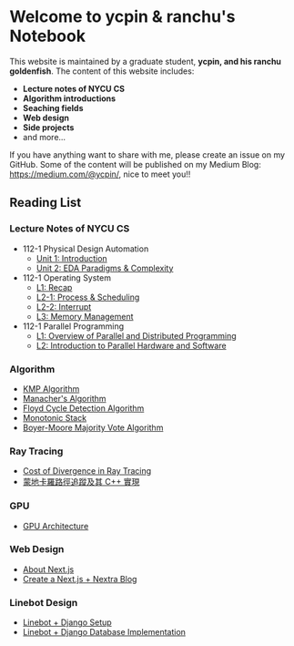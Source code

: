 Welcome to ycpin & ranchu's Notebook
===
 

This website is maintained by a graduate student, **ycpin, and his ranchu goldenfish**. The content of this website includes:

- **Lecture notes of NYCU CS**
- **Algorithm introductions**
- **Seaching fields**
- **Web design**
- **Side projects**
- and more...

If you have anything want to share with me, please create an issue on my GitHub. Some of the content will be published on my Medium Blog: https://medium.com/@ycpin/, nice to meet you!!

Reading List
---

<Steps>

### Lecture Notes of NYCU CS

- 112-1 Physical Design Automation
    - [Unit 1: Introduction](Course-Notes/112-1_PDA/pda_1.mdx)
    - [Unit 2: EDA Paradigms & Complexity](Course-Notes/112-1_PDA/pda_2.mdx)
- 112-1 Operating System
    - [L1: Recap](Course-Notes/112-1_OS/os_1.mdx)
    - [L2-1: Process & Scheduling](Course-Notes/112-1_OS/os_2_1.mdx)
    - [L2-2: Interrupt](Course-Notes/112-1_OS/os_2_2.mdx)
    - [L3: Memory Management](Course-Notes/112-1_OS/os_3.mdx)
- 112-1 Parallel Programming
    - [L1: Overview of Parallel and Distributed Programming](Course-Notes/112-1_PP/pp_1.mdx)
    - [L2: Introduction to Parallel Hardware and Software](Course-Notes/112-1_PP/pp_2.mdx)

### Algorithm

- [KMP Algorithm](Algorithm/kmp.mdx)
- [Manacher's Algorithm](Algorithm/manacher.mdx)
- [Floyd Cycle Detection Algorithm](Algorithm/floyd_cycle_detection.mdx)
- [Monotonic Stack](Algorithm/monotonic_stack.mdx)
- [Boyer-Moore Majority Vote Algorithm](Algorithm/boyer_moore.mdx)

### Ray Tracing

- [Cost of Divergence in Ray Tracing](Ray-Tracing/divergence.mdx)
- [蒙地卡羅路徑追蹤及其 C++ 實現](Ray-Tracing/monte_carlo.mdx)

### GPU

- [GPU Architecture](GPU/gpu_architecture.mdx)

### Web Design

- [About Next.js](Web-Design/about_nextjs.mdx)
- [Create a Next.js + Nextra Blog](Web-Design/nextjs_nextra.mdx)

### Linebot Design

- [Linebot + Django Setup](Linebot/linebot_django_setup.mdx)
- [Linebot + Django Database Implementation](Linebot/linebot_django_database.mdx)

</Steps>